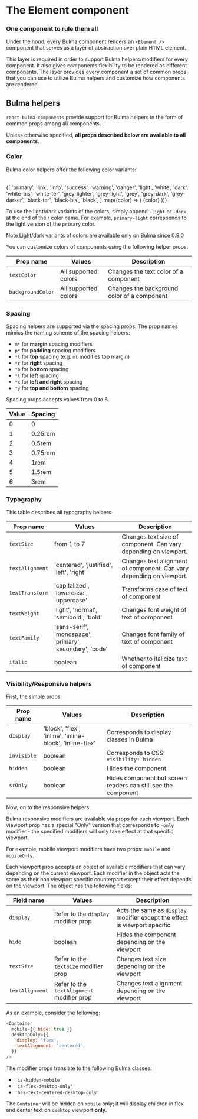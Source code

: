 
<Meta title="Basics/Core Component" />

# The Element component
### One component to rule them all

Under the hood, every Bulma component renders an `<Element />` component that serves as a layer of abstraction
over plain HTML element.

This layer is required in order to support Bulma helpers/modifiers for every component.
It also gives components flexibility to be rendered as different components. The layer provides every component
a set of common props that you can use to utilize Bulma helpers and customize how components are rendered.

## Bulma helpers

`react-bulma-components` provide support for Bulma helpers in the form of common props among all components.

Unless otherwise specified, **all props described below are available to all components**.

### Color

Bulma color helpers offer the following color variants:

<br />

<Container>
  <Columns>
    {[
      'primary',
      'link',
      'info',
      'success',
      'warning',
      'danger',
      'light',
      'white',
      'dark',
      'white-bis',
      'white-ter',
      'grey-lighter',
      'grey-light',
      'grey',
      'grey-dark',
      'grey-darker',
      'black-ter',
      'black-bis',
      'black',
    ].map((color) => (
      <Columns.Column size={3}>
        <Columns>
          <Columns.Column>{color}</Columns.Column>
        </Columns>
        <Card>
          <Notification backgroundColor={color} />
        </Card>
      </Columns.Column>
    ))}
  </Columns>
</Container>

<br />

To use the light/dark variants of the colors, simply append `-light` or `-dark` at the end of their color name.
For example, `primary-light` corresponds to the light version of the `primary` color.

<Message>
  <Message.Header>Note</Message.Header>
  <Message.Body>
    Light/dark variants of colors are available only on Bulma since 0.9.0
  </Message.Body>
</Message>

You can customize colors of components using the following helper props.

| Prop name         | Values               | Description                                 |
| ----------------- | -------------------- | ------------------------------------------- |
| `textColor`       | All supported colors | Changes the text color of a component       |
| `backgroundColor` | All supported colors | Changes the background color of a component |

### Spacing

Spacing helpers are supported via the spacing props. The prop names mimics the naming scheme of the spacing helpers:

- `m*` for **margin** spacing modifiers
- `p*` for **padding** spacing modifiers
- `*t` for **top** spacing (e.g. `mt` modifies top margin)
- `*r` for **right** spacing
- `*b` for **bottom** spacing
- `*l` for **left** spacing
- `*x` for **left and right** spacing
- `*y` for **top and bottom** spacing

Spacing props accepts values from 0 to 6.

| Value | Spacing |
| ----- | ------- |
| 0     | 0       |
| 1     | 0.25rem |
| 2     | 0.5rem  |
| 3     | 0.75rem |
| 4     | 1rem    |
| 5     | 1.5rem  |
| 6     | 3rem    |

### Typography

This table describes all typography helpers

| Prop name       | Values                                                    | Description                                                          |
| --------------- | --------------------------------------------------------- | -------------------------------------------------------------------- |
| `textSize`      | from 1 to 7                                               | Changes text size of component. Can vary depending on viewport.      |
| `textAlignment` | 'centered', 'justified', 'left', 'right'                  | Changes text alignment of component. Can vary depending on viewport. |
| `textTransform` | 'capitalized', 'lowercase', 'uppercase'                   | Transforms case of text of component                                 |
| `textWeight`    | 'light', 'normal', 'semibold', 'bold'                     | Changes font weight of text of component                             |
| `textFamily`    | 'sans-serif', 'monospace', 'primary', 'secondary', 'code' | Changes font family of text of component                             |
| `italic`        | boolean                                                   | Whether to italicize text of component                               |

### Visibility/Responsive helpers

First, the simple props:

| Prop name   | Values                                                   | Description                                                    |
| ----------- | -------------------------------------------------------- | -------------------------------------------------------------- |
| `display`   | 'block', 'flex', 'inline', 'inline-block', 'inline-flex' | Corresponds to display classes in Bulma                        |
| `invisible` | boolean                                                  | Corresponds to CSS: `visibility: hidden`                       |
| `hidden`    | boolean                                                  | Hides the component                                            |
| `srOnly`    | boolean                                                  | Hides component but screen readers can still see the component |

Now, on to the responsive helpers.

Bulma responsive modifiers are available via props for each viewport. Each viewport prop has a special "Only" version
that corresponds to `-only` modifier - the specified modifiers will only take effect at that specific viewport.

For example, mobile viewport modifiers have two props: `mobile` and `mobileOnly`.

Each viewport prop accepts an object of available modifiers that can vary depending on the current viewport.
Each modifier in the object acts the same as their non viewport specific counterpart except their effect depends on the viewport.
The object has the following fields:

| Field name      | Values                                     | Description                                                                |
| --------------- | ------------------------------------------ | -------------------------------------------------------------------------- |
| `display`       | Refer to the `display` modifier prop       | Acts the same as `display` modifier except the effect is viewport specific |
| `hide`          | boolean                                    | Hides the component depending on the viewport                              |
| `textSize`      | Refer to the `textSize` modifier prop      | Changes text size depending on the viewport                                |
| `textAlignment` | Refer to the `textAlignment` modifier prop | Changes text alignment depending on the viewport                           |

As an example, consider the following:

```js
<Container
  mobile={{ hide: true }}
  desktopOnly={{
    display: 'flex',
    textAlignment: 'centered',
  }}
/>
```

The modifier props translate to the following Bulma classes:

- `'is-hidden-mobile'`
- `'is-flex-desktop-only'`
- `'has-text-centered-desktop-only'`

The `Container` will be hidden on `mobile` only;
it will display children in flex and center text on `desktop` viewport **only**.
